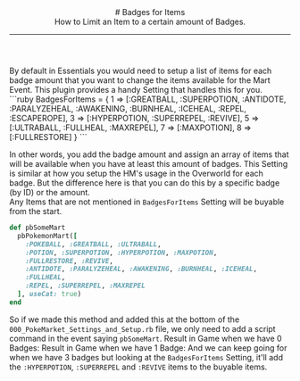 <header>
  # Badges for Items
  <br/>
  How to Limit an Item to a certain amount of Badges.

  ---
</header>
By default in Essentials you would need to setup a list of items for each badge amount that you want to change the items available for the Mart Event.
<ImageWithCaption src="/images/documentation/poke-market/Default Mart Event for Badges.png" caption="Default Mart Event for Badges" align="left"/>
This plugin provides a handy Setting that handles this for you.
<br/>
```ruby
BadgesForItems = {
  1 => [:GREATBALL, :SUPERPOTION, :ANTIDOTE, :PARALYZEHEAL, :AWAKENING, :BURNHEAL, :ICEHEAL, :REPEL, :ESCAPEROPE],
  3 => [:HYPERPOTION, :SUPERREPEL, :REVIVE],
  5 => [:ULTRABALL, :FULLHEAL, :MAXREPEL],
  7 => [:MAXPOTION],
  8 => [:FULLRESTORE]
}
```

In other words, you add the badge amount and assign an array of items that will be available when you have at least this amount of badges. This Setting is similar at how you setup the HM's usage in the Overworld for each badge. But the difference here is that you can do this by a specific badge (by ID) or the amount.
<br/>
Any Items that are not mentioned in `BadgesForItems` Setting will be buyable from the start.
<br/>
```ruby
def pbSomeMart
  pbPokemonMart([
    :POKEBALL, :GREATBALL, :ULTRABALL,
    :POTION, :SUPERPOTION, :HYPERPOTION, :MAXPOTION,
    :FULLRESTORE, :REVIVE,
    :ANTIDOTE, :PARALYZEHEAL, :AWAKENING, :BURNHEAL, :ICEHEAL,
    :FULLHEAL,
    :REPEL, :SUPERREPEL, :MAXREPEL
  ], useCat: true)
end
```

So if we made this method and added this at the bottom of the `000_PokeMarket_Settings_and_Setup.rb` file, we only need to add a script command in the event saying `pbSomeMart`.
<ImageWithCaption src="/images/documentation/poke-market/Shorter Mart Event for Badges.png" caption="Shorter Mart Event for Badges" align="left"/>
Result in Game when we have 0 Badges:
<ImageWithCaption src="/images/documentation/poke-market/0 Badges Item Category 1.png" caption="No Badges Item Category 1" align="left"/>
<ImageWithCaption src="/images/documentation/poke-market/0 Badges Item Category 2.png" caption="No Badges Item Category 2" align="left"/>
Result in Game when we have 1 Badge:
<ImageWithCaption src="/images/documentation/poke-market/1 Badge Item Category 1.png" caption="1 Badge Item Category 1" align="left"/>
<ImageWithCaption src="/images/documentation/poke-market/1 Badge Item Category 2.png" caption="1 Badge Item Category 2" align="left"/>
<ImageWithCaption src="/images/documentation/poke-market/1 Badge Item Category 3.png" caption="1 Badge Item Category 3" align="left"/>
<ImageWithCaption src="/images/documentation/poke-market/1 Badge Item Category 4.png" caption="1 Badge Item Category 4" align="left"/>
And we can keep going for when we have 3 badges but looking at the `BadgesForItems` Setting, it'll add the `:HYPERPOTION`, `:SUPERREPEL` and `:REVIVE` items to the buyable items.